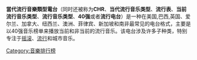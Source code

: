 {{unreferenced|time=2017-01-26T09:32:36+00:00}}
'''當代流行音樂類型電台'''（同时还被称为'''CHR'''、'''当代流行音乐类型'''、'''流行表'''、'''当前流行音乐类型'''、'''流行音乐类型'''、'''40强'''或者'''流行电台'''）是一种在美国,巴西,英国、爱尔兰、加拿大、纽西兰、澳洲、菲律宾、新加坡和南非最常见的电台格式，主要是以40强音乐榜单来播放当前和非当前的流行音乐。该电台涉及许多子种类，特别专注于[[摇滚音乐|摇滚]]、[[流行音乐|流行]]和城市音乐。

{{音樂小作品}}
{{DEFAULTSORT:Contemporary Hit Radio}}

[[Category:音樂排行榜|Category:音樂排行榜]]